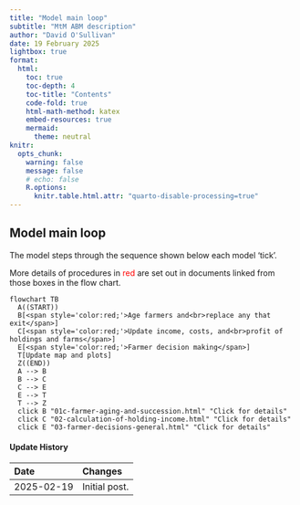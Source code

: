 ```yaml
---
title: "Model main loop"
subtitle: "MtM ABM description"
author: "David O'Sullivan"
date: 19 February 2025
lightbox: true
format:
  html:
    toc: true
    toc-depth: 4
    toc-title: "Contents"
    code-fold: true
    html-math-method: katex
    embed-resources: true
    mermaid:
      theme: neutral
knitr:
  opts_chunk: 
    warning: false
    message: false
    # echo: false
    R.options: 
      knitr.table.html.attr: "quarto-disable-processing=true"
---
```


## Model main loop
The model steps through the sequence shown below each model 'tick'. 

More details of procedures in [red]{style='color:red;'} are set out in documents linked from those boxes in the flow chart.

```mermaid
flowchart TB
  A((START))
  B[<span style='color:red;'>Age farmers and<br>replace any that exit</span>]
  C[<span style='color:red;'>Update income, costs, and<br>profit of holdings and farms</span>]
  E[<span style='color:red;'>Farmer decision making</span>]
  T[Update map and plots]
  Z((END))
  A --> B
  B --> C
  C --> E
  E --> T
  T --> Z
  click B "01c-farmer-aging-and-succession.html" "Click for details"
  click C "02-calculation-of-holding-income.html" "Click for details"
  click E "03-farmer-decisions-general.html" "Click for details"
```

::: {.callout-note collapse="true"}
#### Update History

| Date | Changes
|:-|:------
| 2025-02-19 | Initial post.                       

:::
